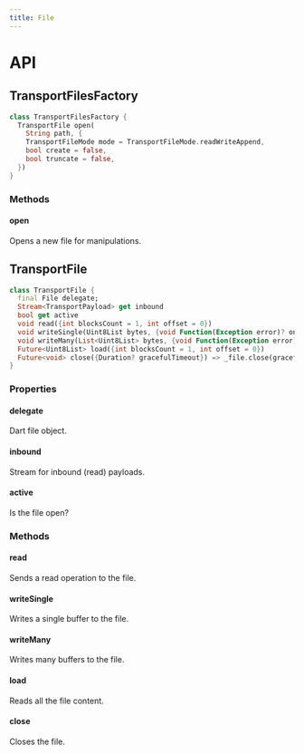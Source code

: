 ```yaml
---
title: File
---
```


# API

## TransportFilesFactory

```dart title="Declaration"
class TransportFilesFactory {
  TransportFile open(
    String path, {
    TransportFileMode mode = TransportFileMode.readWriteAppend,
    bool create = false,
    bool truncate = false,
  })
}
```

### Methods

#### open

Opens a new file for manipulations.

## TransportFile

```dart title="Declaration"
class TransportFile {
  final File delegate;
  Stream<TransportPayload> get inbound
  bool get active
  void read({int blocksCount = 1, int offset = 0})
  void writeSingle(Uint8List bytes, {void Function(Exception error)? onError, void Function()? onDone})
  void writeMany(List<Uint8List> bytes, {void Function(Exception error)? onError, void Function()? onDone})
  Future<Uint8List> load({int blocksCount = 1, int offset = 0})
  Future<void> close({Duration? gracefulTimeout}) => _file.close(gracefulTimeout: gracefulTimeout)
}
```

### Properties

#### delegate

Dart file object.

#### inbound

Stream for inbound (read) payloads.

#### active

Is the file open?

### Methods

#### read

Sends a read operation to the file.

#### writeSingle

Writes a single buffer to the file.

#### writeMany

Writes many buffers to the file.

#### load

Reads all the file content.

#### close

Closes the file. 